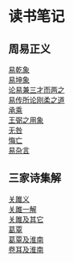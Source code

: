 = 读书笔记 =

== 周易正义 ==

[[乾|易乾象]] <br/>
[[坤|易坤象]]<br/>
[[三才|论易兼三才而两之]]<br/>
[[刚柔之道|易传所论刚柔之道]]<br/>
[[承乘]]<br/>
[[王弼之用象]]<br/>
[[无咎]]<br/>
[[悔亡]]<br/>
[[易杂言]]

== 三家诗集解 ==
[[关雎义]]<br/>
[[关雎一解]]<br/>
[[关雎及其它]]<br/>
[[葛覃]]<br/>
[[葛覃及淮南]]<br/>
[[卷耳及淮南]]
